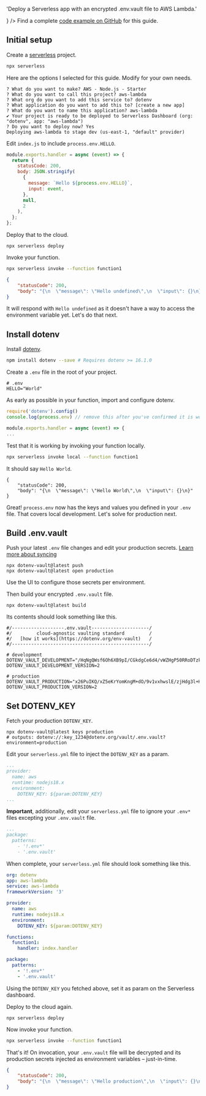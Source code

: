 

  'Deploy a Serverless app with an encrypted .env.vault file to AWS Lambda.'

<FrameworksBreadcrumb framework='Serverless' url='/docs/frameworks/serverless' />
<GuideHeading
  h1={title}
  lead={description}
  icon={
    <>
      <ServerlessIcon className="h-9 w-9 text-[#FD5750]"/>
      <AwsIcon className="h-9 w-9 text-[#FF9900]"/>
    </>
  } />

<Note>
  Find a complete <a href="https://github.com/dotenv-org/examples/tree/master/serverless/aws-lambda">code example on GitHub</a> for this guide.
</Note>

## Initial setup

Create a [serverless](https://www.npmjs.com/package/serverless) project.

```bash
npx serverless
```

Here are the options I selected for this guide. Modify for your own needs.

```
? What do you want to make? AWS - Node.js - Starter
? What do you want to call this project? aws-lambda
? What org do you want to add this service to? dotenv
? What application do you want to add this to? [create a new app]
? What do you want to name this application? aws-lambda
✔ Your project is ready to be deployed to Serverless Dashboard (org: "dotenv", app: "aws-lambda")
? Do you want to deploy now? Yes
Deploying aws-lambda to stage dev (us-east-1, "default" provider)
```

Edit `index.js` to include `process.env.HELLO`.

```js {{ title: 'index.js' }}
module.exports.handler = async (event) => {
  return {
    statusCode: 200,
    body: JSON.stringify(
      {
        message: `Hello ${process.env.HELLO}`,
        input: event,
      },
      null,
      2
    ),
  };
};
```

Deploy that to the cloud.

```
npx serverless deploy
```

Invoke your function.

```bash {{ title: "Request" }}
npx serverless invoke --function function1
```
```json {{ title: "Response" }}
{
    "statusCode": 200,
    "body": "{\n  \"message\": \"Hello undefined\",\n  \"input\": {}\n}"
}
```

It will respond with `Hello undefined` as it doesn't have a way to access the environment variable yet. Let's do that next.

## Install dotenv

Install [dotenv](https://github.com/motdotla/dotenv).

```bash
npm install dotenv --save # Requires dotenv >= 16.1.0
```

Create a `.env` file in the root of your project.

```shell {{ title: ".env" }}
# .env
HELLO="World"
```

As early as possible in your function, import and configure dotenv.

```js {{ title: "index.js" }}
require('dotenv').config()
console.log(process.env) // remove this after you've confirmed it is working

module.exports.handler = async (event) => {
...
```

Test that it is working by invoking your function locally.

```bash
npx serverless invoke local --function function1
```

It should say `Hello World`.

```
{
    "statusCode": 200,
    "body": "{\n  \"message\": \"Hello World\",\n  \"input\": {}\n}"
}
```

Great! `process.env` now has the keys and values you defined in your `.env` file. That covers local development. Let's solve for production next.

## Build .env.vault

Push your latest `.env` file changes and edit your production secrets. [Learn more about syncing](/docs/tutorials/sync)

```shell
npx dotenv-vault@latest push
npx dotenv-vault@latest open production
```

Use the UI to configure those secrets per environment.

<ScreenshotBrowser url="/assets/img/docs/edit-production-value.gif" www="www.dotenv.org" />

Then build your encrypted `.env.vault` file.

```shell
npx dotenv-vault@latest build
```

Its contents should look something like this.

```shell {{ title: '.env.vault' }}
#/-------------------.env.vault---------------------/
#/         cloud-agnostic vaulting standard         /
#/   [how it works](https://dotenv.org/env-vault)   /
#/--------------------------------------------------/

# development
DOTENV_VAULT_DEVELOPMENT="/HqNgQWsf6Oh6XB9pI/CGkdgCe6d4/vWZHgP50RRoDTzkzPQk/xOaQs="
DOTENV_VAULT_DEVELOPMENT_VERSION=2

# production
DOTENV_VAULT_PRODUCTION="x26PuIKQ/xZ5eKrYomKngM+dO/9v1vxhwslE/zjHdg3l+H6q6PheB5GVDVIbZg=="
DOTENV_VAULT_PRODUCTION_VERSION=2
```

## Set DOTENV_KEY

Fetch your production `DOTENV_KEY`.

```shell
npx dotenv-vault@latest keys production
# outputs: dotenv://:key_1234@dotenv.org/vault/.env.vault?environment=production
```

Edit your `serverless.yml` file to inject the `DOTENV_KEY` as a param.

```yaml {{ title: 'serverless.yml' }}
...
provider:
  name: aws
  runtime: nodejs18.x
  environment:
    DOTENV_KEY: ${param:DOTENV_KEY}
...
```

**Important**, additionally, edit your `serverless.yml` file to ignore your `.env*` files excepting your `.env.vault` file.

```yaml {{ title: 'serverless.yml' }}
...
package:
  patterns:
    - '!.env*'
    - '.env.vault'
```

When complete, your `serverless.yml` file should look something like this.

```yaml {{ title: 'serverless.yml' }}
org: dotenv
app: aws-lambda
service: aws-lambda
frameworkVersion: '3'

provider:
  name: aws
  runtime: nodejs18.x
  environment:
    DOTENV_KEY: ${param:DOTENV_KEY}

functions:
  function1:
    handler: index.handler

package:
  patterns:
    - '!.env*'
    - '.env.vault'
```

Using the `DOTENV_KEY` you fetched above, set it as param on the Serverless dashboard.

<ScreenshotBrowser url='/assets/img/docs/serverless-config-vars.gif' />

Deploy to the cloud again.

```
npx serverless deploy
```

Now invoke your function.

```bash {{ title: "Request" }}
npx serverless invoke --function function1
```

That's it! On invocation, your `.env.vault` file will be decrypted and its production secrets injected as environment variables – just-in-time.

```json {{ title: "Response" }}
{
    "statusCode": 200,
    "body": "{\n  \"message\": \"Hello production\",\n  \"input\": {}\n}"
}
```

<WellDone/>
